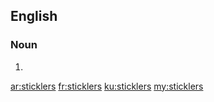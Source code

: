 {{also|Sticklers}}

==English==

===Noun===
{{head|en|noun plural form}}

# {{plural of|stickler|lang=en}}

[[ar:sticklers]]
[[fr:sticklers]]
[[ku:sticklers]]
[[my:sticklers]]